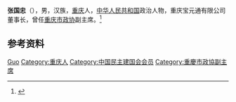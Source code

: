 {{Otheruses|other=名为张国忠的其他人物|张国忠}}

'''张国忠'''（{{bd|1926年|6月|}}），男，汉族，[[重庆|重庆]]人，[[中华人民共和国|中华人民共和国]]政治人物，重庆宝元通有限公司董事长，曾任[[重庆市政协|重庆市政协]]副主席。<ref>{{Cite web|title=张国忠|url=http://www.cqzx.gov.cn/cqzx_content/2018-01/17/content_406008.htm|accessdate=2020-09-05|work=重庆政协|archive-date=2018-12-07|archive-url=https://web.archive.org/web/20181207054335/http://cqzx.gov.cn/cqzx_content/2018-01/17/content_406008.htm|dead-url=yes}}</ref>

== 参考资料 ==
{{reflist}}

{{中国人物小作品}}

{{Authority control}}
{{DEFAULTSORT:Zhang张}}
[[Category:张姓|Guo]]
[[Category:重庆人|Category:重庆人]]
[[Category:中国民主建国会会员|Category:中国民主建国会会员]]
[[Category:重慶市政協副主席|Category:重慶市政協副主席]]